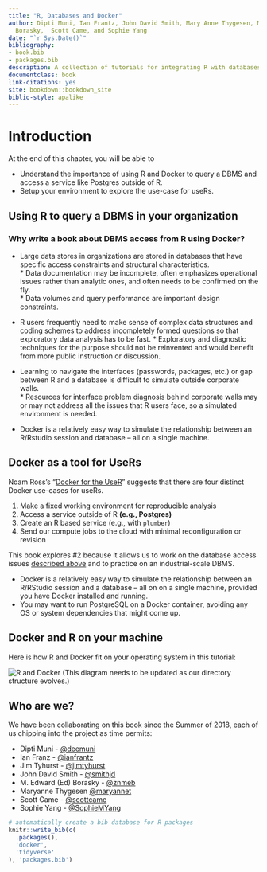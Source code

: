 ```yaml
---
title: "R, Databases and Docker"
author: Dipti Muni, Ian Frantz, John David Smith, Mary Anne Thygesen, M. Edward (Ed)
  Borasky,  Scott Came, and Sophie Yang
date: "`r Sys.Date()`"
bibliography:
- book.bib
- packages.bib
description: A collection of tutorials for integrating R with databases using Docker
documentclass: book
link-citations: yes
site: bookdown::bookdown_site
biblio-style: apalike
---
```


# Introduction

At the end of this chapter, you will be able to

  * Understand the importance of using R and Docker to query a DBMS and access a service like Postgres outside of R. 
  * Setup your environment to explore the use-case for useRs.

## Using R to query a DBMS in your organization

### Why write a book about DBMS access from R using Docker?

* Large data stores in organizations are stored in databases that have specific access constraints and structural characteristics.  
            * Data documentation may be incomplete, often emphasizes operational issues rather than analytic ones, and often needs to be confirmed on the fly.  
            * Data volumes and query performance are important design constraints.
            
* R users frequently need to make sense of complex data structures and coding schemes to address incompletely formed questions so that exploratory data analysis has to be fast. 
            * Exploratory and diagnostic techniques for the purpose should not be reinvented and would benefit from more public instruction or discussion.
            
* Learning to navigate the interfaces (passwords, packages, etc.) or gap between R and a database is difficult to simulate outside corporate walls.  
            * Resources for interface problem diagnosis behind corporate walls may or may not address all the issues that R users face, so a simulated environment is needed.
            
* Docker is a relatively easy way to simulate the relationship between an R/Rstudio session and database -- all on a single machine.

## Docker as a tool for UseRs

Noam Ross's "[Docker for the UseR](https://nyhackr.blob.core.windows.net/presentations/Docker-for-the-UseR_Noam-Ross.pdf)" suggests that there are four distinct Docker use-cases for useRs.  

1. Make a fixed working environment for reproducible analysis
2. Access a service outside of R **(e.g., Postgres)**
3. Create an R based service (e.g., with `plumber`)
4. Send our compute jobs to the cloud with minimal reconfiguration or revision

This book explores #2 because it allows us to work on the database access issues [described above][Using R to query a DBMS in your organization] and to practice on an industrial-scale DBMS.  

* Docker is a relatively easy way to simulate the relationship between an R/RStudio session and a database -- all on on a single machine, provided you have Docker installed and running.
* You may want to run PostgreSQL on a Docker container, avoiding any OS or system dependencies that might come up. 


## Docker and R on your machine

Here is how R and Docker fit on your operating system in this tutorial:
    
![R and Docker](./screenshots/r-and-docker.png)
(This diagram needs to be updated as our directory structure evolves.)

## Who are we?

We have been collaborating on this book since the Summer of 2018, each of us chipping into the project as time permits:

* Dipti Muni - [\@deemuni](https://github.com/deemuni)
* Ian Franz - [\@ianfrantz](https://github.com/ianfrantz)
* Jim Tyhurst - [\@jimtyhurst](https://github.com/jimtyhurst)
* John David Smith - [\@smithjd](https://github.com/smithjd)
* M. Edward (Ed) Borasky - [\@znmeb](https://github.com/znmeb)
* Maryanne Thygesen [\@maryannet](https://github.com/maryannet)
* Scott Came - [\@scottcame](https://github.com/scottcame)
* Sophie Yang - [\@SophieMYang](https://github.com/SophieMYang)

```r
# automatically create a bib database for R packages
knitr::write_bib(c(
  .packages(),
  'docker',
  'tidyverse'
), 'packages.bib')
```
